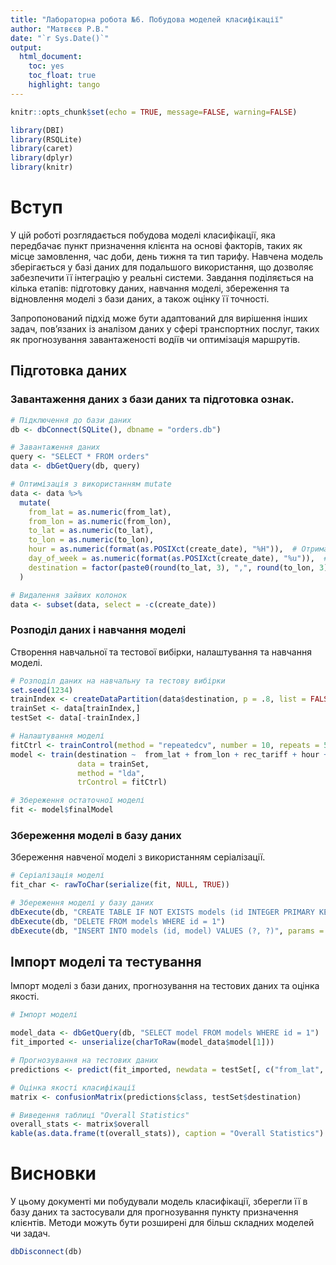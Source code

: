 ```yaml
---
title: "Лабораторна робота №6. Побудова моделей класифікації"
author: "Матвєєв Р.В."
date: "`r Sys.Date()`"
output: 
  html_document:
    toc: yes
    toc_float: true
    highlight: tango
---
```


```r
knitr::opts_chunk$set(echo = TRUE, message=FALSE, warning=FALSE)
```

```r
library(DBI)
library(RSQLite)
library(caret)
library(dplyr)
library(knitr)
```

# Вступ

У цій роботі розглядається побудова моделі класифікації, яка передбачає пункт призначення клієнта на основі факторів, таких як місце замовлення, час доби, день тижня та тип тарифу. Навчена модель зберігається у базі даних для подальшого використання, що дозволяє забезпечити її інтеграцію у реальні системи. Завдання поділяється на кілька етапів: підготовку даних, навчання моделі, збереження та відновлення моделі з бази даних, а також оцінку її точності.

Запропонований підхід може бути адаптований для вирішення інших задач, пов'язаних із аналізом даних у сфері транспортних послуг, таких як прогнозування завантаженості водіїв чи оптимізація маршрутів.

## Підготовка даних

### Завантаження даних з бази даних та підготовка ознак.

```r
# Підключення до бази даних
db <- dbConnect(SQLite(), dbname = "orders.db")

# Завантаження даних
query <- "SELECT * FROM orders"
data <- dbGetQuery(db, query)

# Оптимізація з використанням mutate
data <- data %>%
  mutate(
    from_lat = as.numeric(from_lat),
    from_lon = as.numeric(from_lon),
    to_lat = as.numeric(to_lat),
    to_lon = as.numeric(to_lon),
    hour = as.numeric(format(as.POSIXct(create_date), "%H")),  # Отримання години із часу замовлення
    day_of_week = as.numeric(format(as.POSIXct(create_date), "%u")),  # Отримання дня тижня
    destination = factor(paste0(round(to_lat, 3), ",", round(to_lon, 3)))  # Пункт призначення як фактор
  )

# Видалення зайвих колонок
data <- subset(data, select = -c(create_date))

```

### Розподіл даних і навчання моделі

Створення навчальної та тестової вибірки, налаштування та навчання моделі.

```r
# Розподіл даних на навчальну та тестову вибірки
set.seed(1234)
trainIndex <- createDataPartition(data$destination, p = .8, list = FALSE)
trainSet <- data[trainIndex,]
testSet <- data[-trainIndex,]

# Налаштування моделі
fitCtrl <- trainControl(method = "repeatedcv", number = 10, repeats = 5)
model <- train(destination ~  from_lat + from_lon + rec_tariff + hour + day_of_week, 
               data = trainSet, 
               method = "lda", 
               trControl = fitCtrl)

# Збереження остаточної моделі
fit <- model$finalModel
```

### Збереження моделі в базу даних

Збереження навченої моделі з використанням серіалізації.

```r
# Серіалізація моделі
fit_char <- rawToChar(serialize(fit, NULL, TRUE))

# Збереження моделі у базу даних
dbExecute(db, "CREATE TABLE IF NOT EXISTS models (id INTEGER PRIMARY KEY, model TEXT)")
dbExecute(db, "DELETE FROM models WHERE id = 1")
dbExecute(db, "INSERT INTO models (id, model) VALUES (?, ?)", params = list(1, fit_char))

```

## Імпорт моделі та тестування

Імпорт моделі з бази даних, прогнозування на тестових даних та оцінка якості.

```r
# Імпорт моделі

model_data <- dbGetQuery(db, "SELECT model FROM models WHERE id = 1")
fit_imported <- unserialize(charToRaw(model_data$model[1]))

# Прогнозування на тестових даних
predictions <- predict(fit_imported, newdata = testSet[, c("from_lat", "from_lon", "rec_tariff", "hour", "day_of_week")])

# Оцінка якості класифікації
matrix <- confusionMatrix(predictions$class, testSet$destination)

# Виведення таблиці "Overall Statistics"
overall_stats <- matrix$overall
kable(as.data.frame(t(overall_stats)), caption = "Overall Statistics")


```

# Висновки

У цьому документі ми побудували модель класифікації, зберегли її в базу даних та застосували для прогнозування пункту призначення клієнтів. Методи можуть бути розширені для більш складних моделей чи задач.

```r
dbDisconnect(db)
```

